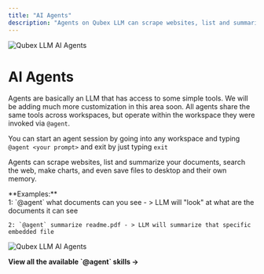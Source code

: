 ```yaml
---
title: "AI Agents"
description: "Agents on Qubex LLM can scrape websites, list and summarize your documents, search the web, make charts, and even save files to desktop and their own memory."
---
```



<Image
  src="/images/features/ai-agents/header-image.png"
  height={1080}
  width={1920}
  quality={100}
  alt="Qubex LLM AI Agents"
/>

# AI Agents

Agents are basically an LLM that has access to some simple tools. We will be adding much more customization in this area soon. All agents share the same tools across workspaces, but operate within the workspace they were invoked via `@agent`.

You can start an agent session by going into any workspace and typing `@agent <your prompt>` and exit by just typing `exit`

Agents can scrape websites, list and summarize your documents, search the web, make charts, and even save files to desktop and their own memory.

<Callout type="info" emoji="💡">
  **Examples:** <br />
    1: `@agent` what documents can you see - > LLM will "look" at what are the documents it can see

    2: `@agent` summarize readme.pdf - > LLM will summarize that specific embedded file

</Callout>

<Image
  src="/images/features/ai-agents/ai-agent.png"
  height={1080}
  width={1920}
  quality={100}
  alt="Qubex LLM AI Agents"
/>

<div className="center-cta mt-20">
  <Link href="/agent/usage">
    <b>View all the available `@agent` skills &rarr;</b>
  </Link>
</div>
